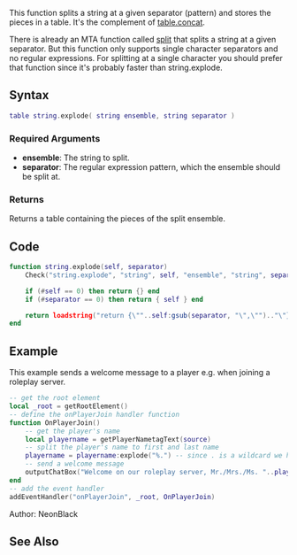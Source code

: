 {{Useful Function}}
<lowercasetitle></lowercasetitle>

This function splits a string at a given separator (pattern) and stores the pieces in a table. It's the complement of [http://www.lua.org/manual/5.1/manual.html#pdf-table.concat table.concat].

There is already an MTA function called [[/split.md|split]] that splits a string at a given separator. But this function only supports single character separators and no regular expressions. For splitting at a single character you should prefer that function since it's probably faster than string.explode.

==Syntax==
<syntaxhighlight lang="lua">table string.explode( string ensemble, string separator )</syntaxhighlight>

===Required Arguments===
* '''ensemble''': The string to split.
* '''separator''': The regular expression pattern, which the ensemble should be split at.

===Returns===
Returns a table containing the pieces of the split ensemble.

==Code==
{{RequiredFunctions|Check}}
<section name="Server- and/or clientside Script" class="both" show="true">
<syntaxhighlight lang="lua">
function string.explode(self, separator)
    Check("string.explode", "string", self, "ensemble", "string", separator, "separator")

    if (#self == 0) then return {} end
    if (#separator == 0) then return { self } end

    return loadstring("return {\""..self:gsub(separator, "\",\"").."\"}")()
end
</syntaxhighlight>
</section>

==Example==
<section name="Server" class="server" show="true">
This example sends a welcome message to a player e.g. when joining a roleplay server.
<syntaxhighlight lang="lua">
-- get the root element
local _root = getRootElement()
-- define the onPlayerJoin handler function
function OnPlayerJoin()
    -- get the player's name
    local playername = getPlayerNametagText(source)
    -- split the player's name to first and last name
    playername = playername:explode("%.") -- since . is a wildcard we have to escape it with a %
    -- send a welcome message
    outputChatBox("Welcome on our roleplay server, Mr./Mrs./Ms. "..playername[2]..".", source)
end
-- add the event handler
addEventHandler("onPlayerJoin", _root, OnPlayerJoin)
</syntaxhighlight>
</section>

Author: NeonBlack

==See Also==
{{Useful_Functions}}